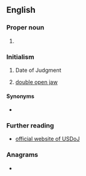 {{also|dój}}
==English==

===Proper noun===
{{en-proper noun}}

# {{lb|en|US}} {{initialism of|{{w|United States Department of Justice}}|lang=en}}

===Initialism===
{{rfc-header|Initialism}}
{{head|en|initialism}}

# Date of Judgment
# {{lb|en|travel|aviation}} [[double open jaw]]

====Synonyms====
* {{l|en|USDOJ}}

===Further reading===
* [http://www.usdoj.gov/ official website of USDoJ]

===Anagrams===
* {{anagrams|en|jod}}
